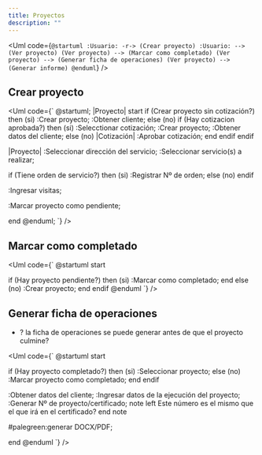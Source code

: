 ```yaml
---
title: Proyectos
description: ""
---
```


<Uml code={`
@startuml
:Usuario: -r-> (Crear proyecto)
:Usuario: --> (Ver proyecto)
(Ver proyecto) --> (Marcar como completado)
(Ver proyecto) --> (Generar ficha de operaciones)
(Ver proyecto) --> (Generar informe)
@enduml
`} />

## Crear proyecto

<Uml code={`
@startuml;
|Proyecto|
start
if (Crear proyecto sin cotización?) then (si)
	:Crear proyecto;
	:Obtener cliente;
else (no)
	if (Hay cotizacion
	aprobada?) then (si)
		:Selecctionar cotización;
		:Crear proyecto;
		:Obtener datos del cliente;
	else (no)
		|Cotización|
		:Aprobar cotización;
		end
	endif
endif

|Proyecto|
:Seleccionar dirección del servicio;
:Seleccionar servicio(s) a realizar;

if (Tiene orden de servicio?) then (si)
	:Registrar Nº de orden;
else (no)
endif

:Ingresar visitas;

:Marcar proyecto como pendiente;

end
@enduml;
`} />


## Marcar como completado

<Uml code={`
@startuml
start

if (Hay proyecto pendiente?) then (si)
	:Marcar como completado;
	end
else (no)
	:Crear proyecto;
	end
endif
@enduml
`} />


## Generar ficha de operaciones

- ? la ficha de operaciones se puede generar antes de que el proyecto culmine?

<Uml code={`
@startuml
start

if (Hay proyecto completado?) then (si)
	:Seleccionar proyecto;
else (no)
	:Marcar proyecto
	como completado;
	end
endif

:Obtener datos del cliente;
:Ingresar datos de la ejecución del proyecto;
:Generar Nº de proyecto/certificado;
note left
	Este número es el mismo
	que el que irá en el
	certificado?
end note

#palegreen:generar DOCX/PDF;

end
@enduml
`} />



